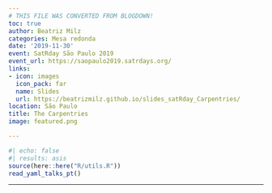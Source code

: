 ```yaml
---
# THIS FILE WAS CONVERTED FROM BLOGDOWN!
toc: true
author: Beatriz Milz
categories: Mesa redonda
date: '2019-11-30'
event: SatRday São Paulo 2019
event_url: https://saopaulo2019.satrdays.org/
links:
- icon: images
  icon_pack: far
  name: Slides
  url: https://beatrizmilz.github.io/slides_satRday_Carpentries/
location: São Paulo
title: The Carpentries
image: featured.png

---
```


```r
#| echo: false
#| results: asis
source(here::here("R/utils.R"))
read_yaml_talks_pt()
```


---

